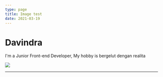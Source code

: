 ```yaml
---
type: page
title: Image test
date: 2021-03-19
---
```


# Davindra

I'm a Junior Front-end Developer, My hobby is bergelut dengan realita

 
![](../public/images/photo.jpg)

---
